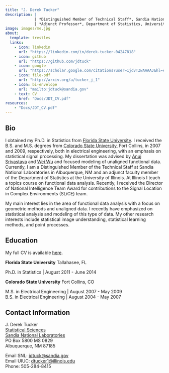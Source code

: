 ```yaml
---
title: "J. Derek Tucker"
description: | 
             | *Distinguished Member of Technical Staff*, Sandia National Laboratories 
             | *Adjunct Professor*, Department of Statistics, University of Illinois
image: images/me.jpg
about:
  template: trestles
  links:
    - icon: linkedin
      url: "https://linkedin.com/in/derek-tucker-04247818"
    - icon: github
      url: "https://github.com/jdtuck"
    - icon: google
      url: "https://scholar.google.com/citations?user=1jdvTZwAAAAJ&hl=en"
    - icon: file-pdf
      url: "http://arxiv.org/a/tucker_j_1"
    - icon: bi-envelope
      url: "mailto:jdtuck@sandia.gov"
    - text: CV
      href: "Docs/JDT_CV.pdf"
resources:
    - "Docs/JDT_CV.pdf"
---
```


::: {.column-page}

## Bio
I obtained my Ph.D. in Statistics from [Florida State University](http://www.fsu.edu/). I received the B.S. and M.S. degrees from [Colorado State University](https://www.colostate.edu/), Fort Collins, in 2007 and 2009, respectively, both in electrical engineering, with an emphasis on statistical signal processing. My dissertation was advised by [Anuj Srivastava](http://ani.stat.fsu.edu/~anuj/) and [Wei Wu](http://ani.stat.fsu.edu/~wwu/) and focused modeling of unaligned functional data. Currently, I am a Distinguished Member of the Technical Staff at Sandia National Laboratories in Albuquerque, NM and an adjunct faculty member of the Department of Statistics at the University of Illinois. At Illinois I teach a topics course on functional data analysis. Recently, I received the Director of National Intelligence Team Award for contributions to the Signal Location in Complex Environments (SLiCE) team.

My main interest lies in the area of functional data analysis with a focus on geometric methods and unaligned data. I recently have emphasized on statistical analysis and modeling of this type of data. My other research interests include statistical image understanding, statistical learning methods, and point processes.

## Education

My full CV is available [here](Docs/JDT_CV.pdf).

**Florida State University**
Tallahasee, FL

Ph.D. in Statistics | August 2011 - June 2014  

**Colorado State University**
Fort Collins, CO

M.S. in Electrical Engineering | August 2007 - May 2009\
B.S. in Electrical Engineering | August 2004 - May 2007

## Contact Information

J. Derek Tucker			
[Statistical Sciences](http://www.sandia.gov/statistics/)  
[Sandia National Laboratories](http://www.sandia.gov/)  
PO Box 5800 MS 0829		
Albuquerque, NM 87185

Email SNL: [jdtuck@sandia.gov](mailto:jdtuck@sandia.gov)  
Email UIUC: [dtucker1@illinois.edu](mailto:dtucker1@illinois.edu)  
Phone: 505-284-8415

:::
